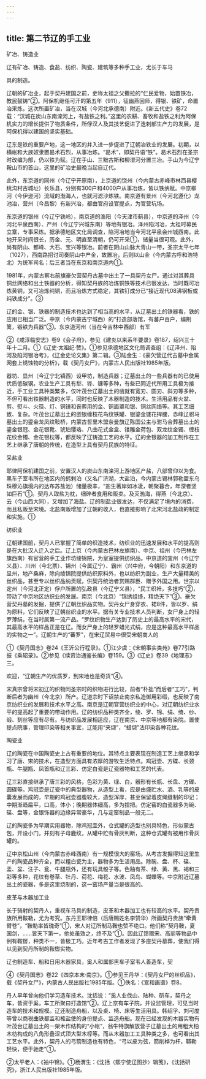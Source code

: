 ```yaml
---
---
---
```

title: 第二节辽的手工业
---



矿冶、铸造业

辽有矿冶、铸造、食盐、纺织、陶瓷、建筑等多种手工业，尤长于车马

具的制造。

辽朝的矿冶业，起于契丹建国之前，史称太祖之父撒拉的“仁民爱物，始置铁冶，教民鼓铸”②。阿保机继任可汗的第五年（911），征幽燕回师，得银、铁矿，命置冶采炼。这次所置矿冶，当在汉城（今河北承德南）附近。《新五代史》卷72载：“汉城在炭山东南滦河上，有盐铁之利。”这里的农耕、畜牧和盐铁之利为阿保机实力的增长提供了物质条件，所俘汉人及其技艺促进了迭剌部生产力的发展，是阿保机得以建国的坚实基础。

辽东是铁的重要产地，这一地区的并入进一步促进了辽朝冶铁业的发展。初期，以横帐和大族奴隶置曷术石烈，从事冶炼。“曷术”，即契丹语“铁”。曷术石烈在圣宗时改编为部，仍以铁为赋。辽在手山、三黜古斯和柳湿河分置三冶。手山为今辽宁鞍山市的首山，这里的矿冶史最晚当起自辽代。

此外，东京道的同州（今辽宁开原南），上京道的饶州（今内蒙古赤峰市林西县樱桃沟村古城址）长乐县，分别有300户和4000户从事冶炼，皆以铁纳赋。中京柳河（今伊逊河）流域的渤海人，也就河滤沙炼铁。南京道有景州（今河北遵化）龙池冶，营州（今昌黎）有新兴冶，都由官府设官提点，为官营坑场。

东京道的银州（今辽宁铁岭），南京道的渔阳（今天津市蓟县），中京道的泽州（今河北平泉西南）、严州（今辽宁兴城东南）等地有银冶。泽州陷河冶，太祖时募民立寨，专事采炼。据承德地区文化局调查，陷河冶地当今河北平泉会州城西南。此地开采时间很长，历金、元、明直至清朝，仍可开采①，储量当很可观。此外，尚有阴山、都峰、大石、宝兴等银冶。前者在阴山山脉大青山一带，圣宗太平七年（1027），西南路招讨司奏阴山中产金，故置冶，后则以山金（今内蒙古呼和浩特北）为统军司名；后三者当在东京和南京道内①。

1981年，内蒙古察右前旗豪欠营契丹古墓中出土了一具契丹女尸。通过对其葬具铜丝网络和出土铁器的分析，得知契丹族的冶炼铜铁等技术已很发达，当时既可冶炼黄铜，又可冶炼纯铜，而且冶炼方式稳定，其铁钉成分已“接近现代08沸钢板或纯铁成分”。③

辽的金、银、铁器的制造技术也达到了相当高的水平，从辽墓出土的铁器看，铁的应用已相当广泛。中京（今内蒙古宁城西）的“打造部落馆，有蕃户百户，编荆篱，锻铁为兵器”③。东京道河州（当在今吉林中西部）有军

②《咸淳临安志》卷9《会子府》，参见《建炎以来系年要录》卷187，绍兴三十年十二月。①《辽史·太祖纪·赞》。①参见承德地区文化局调查组：《辽泽州、陷河及陷河银冶考》，《辽金史论文集》第二辑。③陆金生：《豪欠营辽代古墓中金属网套上锈蚀物的分析》，载《契丹女尸》，内蒙古人民出版社1985年版。

器坊、显州（今辽宁北镇西）设甲坊，制造兵器；辽墓出土的一些兵器有的已使用优质低碳钢。农业生产工具有犁、铧、镰等多种，有些已同近代所用工具极为接近，手工业工具种类繁多，仅叶茂台辽墓出土的凿就有宽刃、圆刃、斜刃等多种，不但可看出铁器制造的水平，同时也反映了木器制造的技术。生活用品有火盆、剪、熨斗、火筷、灯、铜镜和丧葬用的金、铜面罩和银、铜丝网络等。其工艺细致、复杂。叶茂台辽墓出土的嵌银缠枝花鸟纹铁罐、银鎏金镂花捍腰，赤峰辽驸马墓出土的鎏金龙凤纹鞍桥，内蒙古哲里木盟奈曼旗辽陈国公主与驸马合葬墓出土的鎏金银冠、金花银靴、琥珀璎珞、八曲花式金盒、镂雕金荷包、双龙纹金镯、缠枝花纹金镯、金花银枕等，都反映了辽铸造工艺的水平。辽的金银器的加工制作在工艺上继承了唐朝的传统，在造型上具有契丹民族的特征。

采盐业

耶律阿保机建国之前，安置汉人的炭山东南滦河上游地区产盐，八部曾仰以为食。黑车子室韦所在地区内的鹤剌泊（又名广济湖，大盐泊，今内蒙古锡林郭勒盟东乌珠穆沁旗境内的达布苏盐池）储量极丰，“盐生著岸如冰凌，朝聚暮合，年深者坚如巨石”①。契丹人取盐为枕，细碎者食用和贩卖。及灭渤海，得燕（今北京）、云（今山西大同），又增加了海盐。辽的制盐业很发达，不仅满足了境内的消费，而且私贩至宋境。北盐南贩增加了辽朝的收入，也直接影响了北宋河北盐政的制定和实施。①

纺织业

辽朝建国前，契丹人已掌握了简单的织造技术，纺织业的迅速发展和水平的提高则是在大批汉人迁入之后。辽上京（今内蒙古巴林左旗南）、中京、祖州（今巴林左旗西南）有官营的手工业作坊绫锦院，为皇室提供纺织品。中京道的宜州（今辽宁义县）、川州（今北票）、锦州（今属辽宁）、霸州（兴中府，今朝阳）和东京道的显州，地产桑麻，除向绫锦院提供纺织原料外，也以纺织为副业，生产大量精美的丝织品，甚至专以丝织品纳贡赋，供契丹统治者赏赐群臣、赠予外国之用。世宗以定州（今河北正定）俘户所置的弘政县（今辽宁义县），“民工织衽，多技巧”②，带动了中京地区纺织业的发展。南京（今北京）“锦绣组绮，精绝天下”③。豪欠营契丹墓的发掘，提供了辽朝丝织品实物。契丹女尸身穿衣、裙8件，皆以罗、绢为原料，它们反映了辽朝丝织业的水平。据有关专业技术人员判断，女尸身上的轻罗薄绢，在当时属第一流产品。“罗纹织物生产达到了历史上的最高水平的宋代，其最高水平的样品正是在辽。而女尸身上的轻罗蜡光式绢，应是这种最高水平样品的实物之一”。辽朝生产的“蕃罗”，在宋辽贸易中很受宋朝商人的

①《契丹国志》卷24《王沂公行程录》。①江少虞：《宋朝事实类苑》卷77引路振《乘轺录》。②参见《续资治通鉴长编》卷159。③《辽史》卷39《地理志》三。

欢迎，“辽朝生产的优质罗，到宋地也是奇货”④。

宋真宗曾将宋初辽的织物同圣宗时的织物进行比较，前者“朴拙”而后者“工巧”，判断后者为幽州（今北京）所产。辽道宗时下诏禁止南京私造御用彩缎，也反映了南京纺织业的发展和技术水平之高。南京是辽朝官营纺织业的中心，对辽朝纺织业水平的提高起了重要的带动作用。辽的纺织品种类齐全，绫、罗、锦、绢、绮、纱、缎、刻丝等应有尽有。与纺织品发展相适应，辽在南京、中京等地都有染院。置使提点院事，管理印染等相关事宜，辽能用“夹缬”，“蜡缬”法印染各种花纹。

陶瓷业

辽的陶瓷在中国陶瓷史上占有重要的地位。其特点主要表现在制造工艺上继承和学习了唐、宋的技术，在造型方面具有浓厚的游牧生活特点。鸡冠壶、方碟、长颈瓶、牛腿瓶、凤首瓶和辽三彩、仿定白瓷是辽瓷器物和工艺的代表。

辽三彩直接继承了唐三彩的风格，色彩为黄、绿、白，器形有长瓶、长盘、方碟、圆碟等。鸡冠壶是辽瓷中的典型器物，从造型上看，应是由盛贮水、酒、乳等的皮囊发展而成的，早期的鸡冠壶器腹较大，造型浑厚，甚至保留着皮绳缝制的印记；中期渐趋扁平，口高，体小；晚期器体细高，多为捏把。仿定窑的白瓷器多为碗、碟、盘等，金银饰器的边缘异常豪华，几与定窑制品一般无二。

辽的陶瓷多为早期实用器物，除鸡冠壶外，仓式罐的造型也别具特色，形似蒙古包，开设小门，并刻有子母鹿纹，从罐中贮有骨灰判断，这种仓式罐有被用作骨灰罐的。

辽中京松山州（今内蒙古赤峰西南）有一规模很大的窑场。从考古发掘得知这里生产的陶瓷品种齐全，而以粗白瓷为主，器物多为生活用品。除碗、盘、杯、碟、盂、盆、注子、瓮、牛腿瓶外，还有玩具骰子等。色釉有茶、绿、黄、黑、褐和三彩等多种，花纹有卷草、牡丹、荷花、梅花、水波、凤鸟、蝴蝶等。中京附近辽墓出土的瓷器，多是这里烧制的，这一窑场产量当是很高的。

皮革与木器加工业

长于骑射的契丹人，重视车马具的制造，皮革和木器加工也有较高的水平。契丹贵族所用鞍勒，尤为考究。东丹王耶律倍（后唐赐姓名李赞华）所画契丹贵族“牵黄臂苍”，“鞍勒率皆瑰奇”①，宋人对辽所制马鞍也赞不绝口。他们称“契丹鞍，夏国剑，……皆天下第一，他处虽效之，终不及”①。因此辽馈赠宋、高丽等物品中例有鞍辔，种类不一，皆极工巧。近年考古工作者发现了多座契丹墓葬，使我们得以见到契丹所制的鞍辔实物。

辽也制造车、船和日用木器家具，奚人和属部黑车子室韦人善造车，契

④《契丹国志》卷22《四京本末·南京》。①参见王丹华：《契丹女尸的丝织品》，载《契丹女尸》，内蒙古人民出版社1985年版。①佚名：《宣和画谱》卷8。

丹人早年曾向他们学习造车技术。沈括说：“奚人业伐山、陆种、斫车，契丹之车，皆资于奚，车工所聚曰打造馆”②。辽上京有车子院，并设监管理，可见当时造车的技术和规模。辽还制造舟船，以及桌、椅、床等生活用具。韩绍孚、刘可度等曾以商税曲铁都监和榷盐使的身份提点、监造舟船。现在已经发现的木器实物有叶茂台辽墓出土的一架木作结构的“小帐”，翁牛特旗解放营子辽墓出土的用粗大柏木枋构成的八角形叠涩式顶大型木椁等。而从木器加工工具种类之多，也可看出其工艺水平。此外，契丹人的弓箭制造也有特色，“弓以皮为弦，箭削桦为杆，鞯勒轻快，便于驰走”①。

②太平老人：《袖中锦》。①杨渭生：《沈括〈熙宁使辽图抄〉辑笺》，《沈括研究》，浙江人民出版社1985年版。